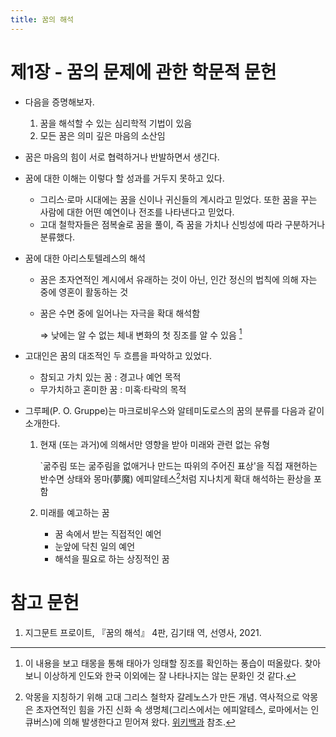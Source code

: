 ```yaml
---
title: 꿈의 해석
---
```

# 제1장 - 꿈의 문제에 관한 학문적 문헌

* 다음을 증명해보자.
    1. 꿈을 해석할 수 있는 심리학적 기법이 있음
    2. 모든 꿈은 의미 깊은 마음의 소산임
* 꿈은 마음의 힘이 서로 협력하거나 반발하면서 생긴다.

* 꿈에 대한 이해는 이렇다 할 성과를 거두지 못하고 있다.
    * 그리스·로마 시대에는 꿈을 신이나 귀신들의 계시라고 믿었다. 또한 꿈을 꾸는 사람에 대한 어떤 예연이나 전조를 나타낸다고 믿었다.
    * 고대 철학자들은 점복술로 꿈을 풀이, 즉 꿈을 가치나 신빙성에 따라 구분하거나 분류했다.
* 꿈에 대한 아리스토텔레스의 해석
    * 꿈은 초자연적인 계시에서 유래하는 것이 아닌, 인간 정신의 법칙에 의해 자는 중에 영혼이 활동하는 것
    * 꿈은 수면 중에 일어나는 자극을 확대 해석함

        ⇒ 낮에는 알 수 없는 체내 변화의 첫 징조를 알 수 있음 [^1]
* 고대인은 꿈의 대조적인 두 흐름을 파악하고 있었다.
    * 참되고 가치 있는 꿈 : 경고나 예언 목적
    * 무가치하고 혼미한 꿈 : 미혹·타락의 목적
* 그루페(P. O. Gruppe)는 마크로비우스와 알테미도로스의 꿈의 분류를 다음과 같이 소개한다.
    1. 현재 (또는 과거)에 의해서만 영향을 받아 미래와 관련 없는 유형
    
        `굶주림 또는 굶주림을 없애거나 만드는 따위의 주어진 표상'을 직접 재현하는 반수면 상태와 몽마(夢魔) 에피알테스[^2]처럼 지나치게 확대 해석하는 환상을 포함

    2. 미래를 예고하는 꿈
        * 꿈 속에서 받는 직접적인 예언
        * 눈앞에 닥친 일의 예언
        * 해석을 필요로 하는 상징적인 꿈

# 참고 문헌

1. 지그문트 프로이트, 『꿈의 해석』 4판, 김기태 역, 선영사, 2021.

[^1]: 이 내용을 보고 태몽을 통해 태아가 잉태할 징조를 확인하는 풍습이 떠올랐다. 찾아보니 이상하게 인도와 한국 이외에는 잘 나타나지는 않는 문화인 것 같다.
[^2]: 악몽을 지칭하기 위해 고대 그리스 철학자 갈레노스가 만든 개념. 역사적으로 악몽은 초자연적인 힘을 가진 신화 속 생명체(그리스에서는 에피알테스, 로마에서는 인큐버스)에 의해 발생한다고 믿어져 왔다. [위키백과](https://en.wikipedia.org/wiki/Ephialtes_(illness)) 참조.
